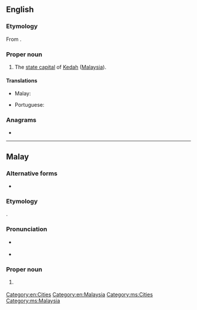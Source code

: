 ==English==

===Etymology===
From {{etyl|ms|en}} {{m|ms|Alor Setar}}.

===Proper noun===
{{en-proper noun|head=Alor Setar}}

# The [[state capital]] of [[Kedah]] ([[Malaysia]]).

====Translations====
{{trans-top|capital of Kedah}}
* Malay: {{t|ms|Alor Setar}}
{{trans-mid}}
* Portuguese: {{t|pt|Alor Star|f}}
{{trans-bottom}}

===Anagrams===
* {{anagrams|en|Alatorres}}

[[Category:en:Cities]]
[[Category:en:Malaysia]]

----

==Malay==

===Alternative forms===
* {{l|ms|Alor Star}}

===Etymology===
{{compound|alor|gloss1=river|setar|lang=ms}}.

===Pronunciation===
* {{a|Johor-Selangor}} {{IPA|/alo(r) səta(r)/|lang=ms}}
* {{a|Riau-Lingga}} {{IPA|/alʊ(r) səta(r)/|lang=ms}}

===Proper noun===
{{head|ms|proper noun|head=[[alor|Alor]] [[Setar]]}}

# {{l|en|Alor Setar}} {{qualifier|capital of Kedah}}

[[Category:ms:Cities]]
[[Category:ms:Malaysia]]